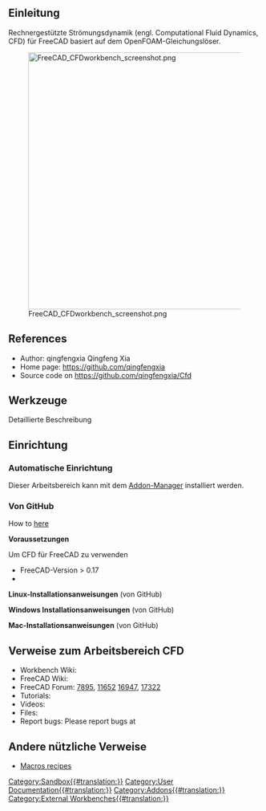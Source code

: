 <languages/>

<span id="Introduction"></span>
==Einleitung==

{{TOCright}}

Rechnergestützte Strömungsdynamik (engl. Computational Fluid Dynamics, CFD) für FreeCAD basiert auf dem OpenFOAM-Gleichungslöser. 

[[Image:FreeCAD_CFDworkbench_screenshot.png|512px]]


==References==

* Author: qingfengxia Qingfeng Xia
* Home page: https://github.com/qingfengxia
* Source code on https://github.com/qingfengxia/Cfd

<span id="Tools"></span>
==Werkzeuge==

Detaillierte Beschreibung

<span id="Installation"></span>
==Einrichtung==

<span id="Automatic_installation"></span>
===Automatische Einrichtung===

Dieser Arbeitsbereich kann mit dem [[Std_AddonMgr/de|Addon-Manager]] installiert werden.

<span id="From_GitHub"></span>
===Von GitHub===

How to [https://github.com/qingfengxia/Cfd here]

'''Voraussetzungen'''

Um CFD für FreeCAD zu verwenden
*    FreeCAD-Version > 0.17
*    

'''Linux-Installationsanweisungen''' (von GitHub)

'''Windows Installationsanweisungen''' (von GitHub)

'''Mac-Installationsanweisungen''' (von GitHub)

<span id="Links_to_CFD_WB"></span>
==Verweise zum Arbeitsbereich CFD==

* Workbench Wiki: 
* FreeCAD Wiki: 
* FreeCAD Forum: [http://forum.freecadweb.org/viewtopic.php?f=24&t=7895 7895], [http://forum.freecadweb.org/viewtopic.php?t=11652 11652]  [http://forum.freecadweb.org/viewtopic.php?t=16947 16947], [http://forum.freecadweb.org/viewtopic.php?t=17322 17322]
* Tutorials: 
* Videos:  
* Files: 
* Report bugs: Please report bugs at 

<span id="Other_useful_links"></span>
==Andere nützliche Verweise==

* [[Macros_recipes|Macros recipes]]

[[Category:Sandbox{{#translation:}}]]
[[Category:User Documentation{{#translation:}}]]
[[Category:Addons{{#translation:}}]]
[[Category:External Workbenches{{#translation:}}]]
{{clear}}